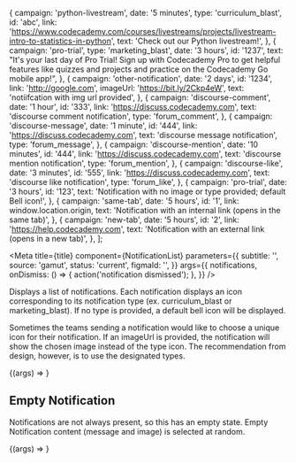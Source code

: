 

  {
    campaign: 'python-livestream',
    date: '5 minutes',
    type: 'curriculum_blast',
    id: 'abc',
    link:
      'https://www.codecademy.com/courses/livestreams/projects/livestream-intro-to-statistics-in-python',
    text: 'Check out our Python livestream!',
  },
  {
    campaign: 'pro-trial',
    type: 'marketing_blast',
    date: '3 hours',
    id: '1237',
    text:
      "It's your last day of Pro Trial! Sign up with Codecademy Pro to get helpful features like quizzes and projects and practice on the Codecademy Go mobile app!",
  },
  {
    campaign: 'other-notification',
    date: '2 days',
    id: '1234',
    link: 'http://google.com',
    imageUrl: 'https://bit.ly/2Ckp4eW',
    text: 'notiifcation with img url provided',
  },
  {
    campaign: 'discourse-comment',
    date: '1 hour',
    id: '333',
    link: 'https://discuss.codecademy.com',
    text: 'discourse comment notification',
    type: 'forum_comment',
  },
  {
    campaign: 'discourse-message',
    date: '1 minute',
    id: '444',
    link: 'https://discuss.codecademy.com',
    text: 'discourse message notification',
    type: 'forum_message',
  },
  {
    campaign: 'discourse-mention',
    date: '10 minutes',
    id: '444',
    link: 'https://discuss.codecademy.com',
    text: 'discourse mention notification',
    type: 'forum_mention',
  },
  {
    campaign: 'discourse-like',
    date: '3 minutes',
    id: '555',
    link: 'https://discuss.codecademy.com',
    text: 'discourse like notification',
    type: 'forum_like',
  },
  {
    campaign: 'pro-trial',
    date: '3 hours',
    id: '123',
    text: 'Notification with no image or type provided; default Bell icon!',
  },
  {
    campaign: 'same-tab',
    date: '5 hours',
    id: '1',
    link: window.location.origin,
    text: 'Notification with an internal link (opens in the same tab)',
  },
  {
    campaign: 'new-tab',
    date: '5 hours',
    id: '2',
    link: 'https://help.codecademy.com',
    text: 'Notification with an external link (opens in a new tab)',
  },
];

<Meta
  title={title}
  component={NotificationList}
  parameters={{
    subtitle: '',
    source: 'gamut',
    status: 'current',
    figmaId: '',
  }}
  args={{
    notifications,
    onDismiss: () => {
      action('notification dismissed');
    },
  }}
/>

Displays a list of notifications. Each notification displays an icon corresponding to its notification type (ex. curriculum_blast or marketing_blast). If no type is provided, a default bell icon will be displayed.

Sometimes the teams sending a notification would like to choose a unique icon for their notification. If an imageUrl is provided, the notification will show the chosen image instead of the type icon. The recommendation from design, however, is to use the designated types.

<Canvas>
  <Story name="NotificationList">
    {(args) => <NotificationList {...args} />}
  </Story>
</Canvas>

<PropsTable story="NotificationList" />

## Empty Notification

Notifications are not always present, so this has an empty state.
Empty Notification content (message and image) is selected at random.

<Canvas>
  <Story name="Empty" args={{ notifications: [] }}>
    {(args) => <NotificationList {...args} />}
  </Story>
</Canvas>
